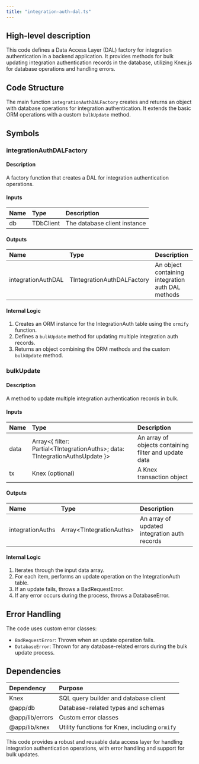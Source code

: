 ```yaml
---
title: "integration-auth-dal.ts"
---
```


## High-level description
This code defines a Data Access Layer (DAL) factory for integration authentication in a backend application. It provides methods for bulk updating integration authentication records in the database, utilizing Knex.js for database operations and handling errors.

## Code Structure
The main function `integrationAuthDALFactory` creates and returns an object with database operations for integration authentication. It extends the basic ORM operations with a custom `bulkUpdate` method.

## Symbols

### integrationAuthDALFactory
#### Description
A factory function that creates a DAL for integration authentication operations.

#### Inputs
| Name | Type | Description |
|:-----|:-----|:------------|
| db | TDbClient | The database client instance |

#### Outputs
| Name | Type | Description |
|:-----|:-----|:------------|
| integrationAuthDAL | TIntegrationAuthDALFactory | An object containing integration auth DAL methods |

#### Internal Logic
1. Creates an ORM instance for the IntegrationAuth table using the `ormify` function.
2. Defines a `bulkUpdate` method for updating multiple integration auth records.
3. Returns an object combining the ORM methods and the custom `bulkUpdate` method.

### bulkUpdate
#### Description
A method to update multiple integration authentication records in bulk.

#### Inputs
| Name | Type | Description |
|:-----|:-----|:------------|
| data | Array&lt;{ filter: Partial&lt;TIntegrationAuths&gt;; data: TIntegrationAuthsUpdate }&gt; | An array of objects containing filter and update data |
| tx | Knex (optional) | A Knex transaction object |

#### Outputs
| Name | Type | Description |
|:-----|:-----|:------------|
| integrationAuths | Array&lt;TIntegrationAuths&gt; | An array of updated integration auth records |

#### Internal Logic
1. Iterates through the input data array.
2. For each item, performs an update operation on the IntegrationAuth table.
3. If an update fails, throws a BadRequestError.
4. If any error occurs during the process, throws a DatabaseError.

## Error Handling
The code uses custom error classes:
- `BadRequestError`: Thrown when an update operation fails.
- `DatabaseError`: Thrown for any database-related errors during the bulk update process.

## Dependencies
| Dependency | Purpose |
|:-----------|:--------|
| Knex | SQL query builder and database client |
| @app/db | Database-related types and schemas |
| @app/lib/errors | Custom error classes |
| @app/lib/knex | Utility functions for Knex, including `ormify` |

This code provides a robust and reusable data access layer for handling integration authentication operations, with error handling and support for bulk updates.